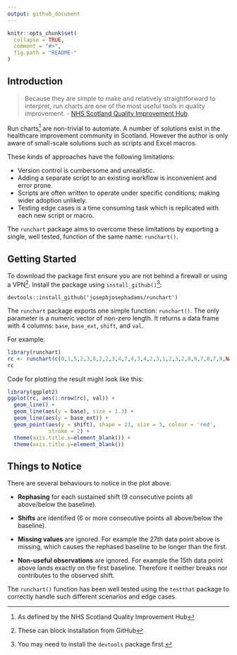 ```yaml
---
output: github_document
---
```


<!-- README.md is generated from README.Rmd. Please edit that file -->

```r
knitr::opts_chunk$set(
  collapse = TRUE,
  comment = "#>",
  fig.path = "README-"
)
```
## Introduction

>Because they are simple to make and relatively straightforward to interpret, run charts are one of the most useful tools in quality improvement. - [NHS Scotland Quality Improvement Hub](http://www.qihub.scot.nhs.uk/knowledge-centre/quality-improvement-tools/run-chart.aspx).

Run charts^[As defined by the NHS Scotland Quality Improvement Hub] are non-trivial to automate. A number of solutions exist in the healthcare improvement community in Scotland. However the author is only aware of small-scale solutions such as scripts and Excel macros.

These kinds of approaches have the following limitations:

* Version control is cumbersome and unrealistic.
* Adding a separate script to an existing workflow is inconvenient and error prone.
* Scripts are often written to operate under specific conditions; making wider adoption unlikely.
* Testing edge cases is a time consuming task which is replicated with each new script or macro.

The `runchart` package aims to overcome these limitations by exporting a single, well tested, function of the same name: `runchart()`.

## Getting Started
To download the package first ensure you are not behind a firewall or using a VPN^[These can block installation from GitHub]. Install the package using `install_github()`^[You may need to install the `devtools` package first.]:

```
devtools::install_github('josephjosephadams/runchart')
```

The `runchart` package exports one simple function: `runchart()`. The only parameter is a numeric vector of non-zero length. It returns a data frame with 4 columns: `base`, `base_ext`, `shift`, and `val`.

For example:

```r
library(runchart)
rc <- runchart(c(0,1,5,2,3,8,2,2,3,4,7,4,3,4,2,3,1,2,3,2,8,9,7,8,7,9,NA,7,7,8,6,5))
rc
```

Code for plotting the result might look like this:

```r
library(ggplot2)
ggplot(rc, aes(1:nrow(rc), val)) +
  geom_line() +
  geom_line(aes(y = base), size = 1.3) +
  geom_line(aes(y = base_ext)) +
  geom_point(aes(y = shift), shape = 21, size = 3, colour = 'red',
             stroke = 2) +
  theme(axis.title.x=element_blank()) +
  theme(axis.title.y=element_blank())
```

## Things to Notice
There are several behaviours to notice in the plot above:

* **Rephasing** for each sustained shift (9 consecutive points all above/below the baseline).

* **Shifts** are identified (6 or more consecutive points all above/below the baseline).

* **Missing values** are ignored. For example the 27th data point above is missing, which causes the rephased baseline to be longer than the first.

* **Non-useful observations** are ignored. For example the 15th data point above lands exactly on the first baseline. Therefore it neither breaks nor contributes to the observed shift.

The `runchart()` function has been well tested using the `testthat` package to correctly handle such different scenarios and edge cases.
